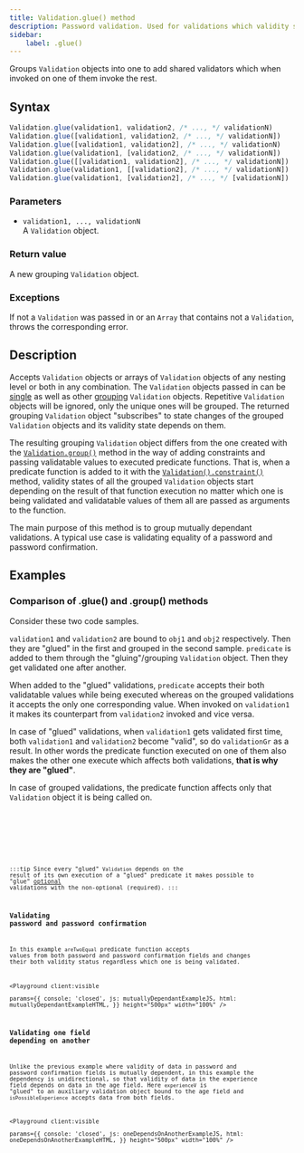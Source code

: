 ```yaml
---
title: Validation.glue() method
description: Password validation. Used for validations which validity state depend on each other.
sidebar:
    label: .glue()
---
```



Groups `Validation` objects into one to add shared validators which when invoked on one of them invoke the rest.

## Syntax

```js
Validation.glue(validation1, validation2, /* ..., */ validationN)
Validation.glue([validation1, validation2, /* ..., */ validationN])
Validation.glue([validation1, validation2], /* ..., */ validationN)
Validation.glue(validation1, [validation2, /* ..., */ validationN])
Validation.glue([[validation1, validation2], /* ..., */ validationN])
Validation.glue(validation1, [[validation2], /* ..., */ validationN])
Validation.glue(validation1, [validation2], /* ..., */ [validationN])
```

### Parameters

- `validation1, ..., validationN`
<br/> A `Validation` object. 

### Return value

A new grouping `Validation` object. 

### Exceptions

If not a `Validation` was passed in or an `Array` that contains not a `Validation`, throws the corresponding error.

## Description

Accepts `Validation` objects or arrays of `Validation` objects of any nesting level or both in any combination. The `Validation` objects passed in can be [single](/concept/single-validation/) as well as other [grouping](/concept/grouping-validations/) `Validation` objects. Repetitive `Validation` objects will be ignored, only the unique ones will be grouped. The returned grouping `Validation` object "subscribes" to state changes of the grouped `Validation` objects and its validity state depends on them.

The resulting grouping `Validation` object differs from the one created with the [`Validation.group()`](/api/validation/static-methods/group/) method in the way of adding constraints and passing validatable values to executed predicate functions. That is, when a predicate function is added to it with the [`Validation().constraint()`](/api/validation/instance-methods/constraint/) method, validity states of all the grouped `Validation` objects start depending on the result of that function execution no matter which one is being validated and validatable values of them all are passed as arguments to the function. 

The main purpose of this method is to group mutually dependant validations. A typical use case is validating equality of a password and password confirmation.

## Examples

### Comparison of .glue() and .group() methods

Consider these two code samples.

`validation1` and `validation2` are bound to `obj1` and `obj2` respectively. Then they are "glued" in the first and grouped in the second sample. `predicate` is added to them through the "gluing"/grouping `Validation` object.
Then they get validated one after another. 

When added to the "glued" validations, `predicate` accepts their both validatable values while being executed whereas on the grouped validations it accepts the only one corresponding value. When invoked on `validation1` it makes its counterpart from `validation2` invoked and vice versa.

In case of "glued" validations, when `validation1` gets validated first time, both `validation1` and `validation2` become "valid", so do `validationGr` as a result. In other words the predicate function executed on one of them also makes the other one execute which affects both validations, **that is why they are "glued"**.

In case of grouped validations, the predicate function affects only that `Validation` object it is being called on.


<Tabs>
    <TabItem label="Validation.glue()">
        <Code code={glueExample} lang='js' mark={['glue', 'obj1', 'obj2', 'true', 'false']} />
    </TabItem>
    <TabItem label="Validation.group()">
        <Code code={groupExample} lang='js' mark={['group', 'obj1', 'obj2', 'true', 'false']} />
    </TabItem>
</Tabs>

:::tip 
Since every "glued" `Validation` depends on the result of its own execution of a "glued" predicate it makes possible to "glue" [optional](/api/validation/constructor/#parameters) validations with the non-optional (required).
:::

### Validating password and password confirmation

In this example `areTwoEqual` predicate function accepts values from both password and password confirmation fields and changes their both validity status regardless which one is being validated.

<Playground client:visible  
    params={{
        console: 'closed',
        js: mutuallyDependantExampleJS,
        html: mutuallyDependantExampleHTML,
    }}
    height="500px"
    width="100%"
/>

### Validating one field depending on another

Unlike the previous example where validity of data in password and password confirmation fields is mutually dependent, in this example the dependency is unidirectional, so that validity of data in the experience field depends on data in the age field. Here `experienceV` is "glued" to an auxiliary validation object bound to the age field and `isPossibleExperience` accepts data from both fields.

<Playground client:visible  
    params={{
        console: 'closed',
        js: oneDependsOnAnotherExampleJS,
        html: oneDependsOnAnotherExampleHTML,
    }}
    height="500px"
    width="100%"
/>